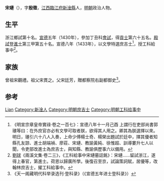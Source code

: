 {{Otheruses|other=名为宋琏的其他人物|宋琏}}
{{明清人物信息框
| 姓名 = 宋璉
| 原名 =
| 圖片名稱 = 
| 圖片大小 = 220px
| 圖片說明 = 
| 最高職務 = 工科給事中
| 國家 = 大明
| 爵位 =
| 籍貫 = [[江西|江西]][[臨江府|臨江府]][[新淦縣|新淦縣]]
| 族裔 = 
| 字號 = 字殷徵
| 室名 = 
| 諡號 = 
| 出生日期 = 永樂二年（1404年）
| 出生地點 = 
| 逝世日期 = 卒年不詳
| 逝世地點 = 
| 墓葬 =
| 配偶 =
| 親屬 = 
| 出身 = 
*宣德五年庚戌科同進士出身
| 經歷 = 
| 著作 =
}}

'''宋璉'''（{{bd|1404年||？}}），字'''殷徵'''，[[江西|江西]][[臨江府|臨江府]][[新淦縣|新淦縣]]人，[[明朝|明朝]]政治人物。

== 生平 ==
浙江鄉試第十名。[[宣德|宣德]]五年（1430年），參加丁丑科[[會試|會試]]，得[[貢士|貢士]]第六十五名。[[殿試|殿試]]登[[進士|進士]]第三甲第五十名。宣德八年（1433年），以文學特選庶吉士<ref>《明宣宗章皇帝實祿·卷之一百七》：宣德八年十一月己酉 上謂行在吏部尚書郭璡等曰：在外庶官亦必有文學可取者朕，欲得其人用之。卿其為朕選擇以來。明日，璡引六十八人入奏，上命少傅楊士奇、楊榮出題試於廷中，擇其優者知縣孔友諒、進士胡端禎、廖莊、宋璉、教諭黃純、徐惟超、訓導婁升七人以聞，令吏部改進士為庶吉士，與知縣、教諭俱歷事六以備用。</ref>，授工科給事中<ref>[[劉球|劉球]]《兩溪文集·卷二三》，《工科給事中宋璉墓誌銘》：宋璉……留試浙江，遂得上春官，第進士。荷恩以歸廣所學。後復召至京，試論策詞賦，居優等，改翰林庶吉士，擢工科給事中。</ref>。

== 家族 ==
曾祖宋觀禮。祖父宋貫之。父宋廷芳，贈都察院右副都御史<ref>《天一阁藏明代科举录选刊·登科录》（《宣德五年进士登科录》）</ref>。

== 参考 ==
{{reflist}}

{{宣德五年庚戌科殿試金榜}}

{{Authority control}}
{{DEFAULTSORT:Song宋}}
[[Category:宋姓|Lian]]
[[Category:新淦人|Category:新淦人]]
[[Category:明朝庶吉士|Category:明朝庶吉士]]
[[Category:明朝工科给事中|Category:明朝工科给事中]]